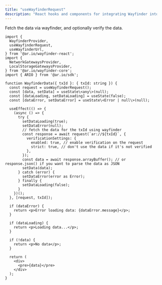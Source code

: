 ```yaml
---
title: "useWayfinderRequest"
description: "React hooks and components for integrating Wayfinder into React applications"
---
```


Fetch the data via wayfinder, and optionally verify the data.

```tsx
import {
  WayfinderProvider,
  useWayfinderRequest,
  useWayfinderUrl,
} from '@ar.io/wayfinder-react';
import {
  NetworkGatewaysProvider,
  LocalStorageGatewaysProvider,
} from '@ar.io/wayfinder-core';
import { ARIO } from '@ar.io/sdk';

function WayfinderData({ txId }: { txId: string }) {
  const request = useWayfinderRequest();
  const [data, setData] = useState\<any\>(null);
  const [dataLoading, setDataLoading] = useState(false);
  const [dataError, setDataError] = useState\<Error | null\>(null);

  useEffect(() => {
    (async () => {
      try {
        setDataLoading(true);
        setDataError(null);
        // fetch the data for the txId using wayfinder
        const response = await request(`ar://${txId}`, {
          verificationSettings: {
            enabled: true, // enable verification on the request
            strict: true, // don't use the data if it's not verified
          },
        });
        const data = await response.arrayBuffer(); // or response.json() if you want to parse the data as JSON
        setData(data);
      } catch (error) {
        setDataError(error as Error);
      } finally {
        setDataLoading(false);
      }
    })();
  }, [request, txId]);

  if (dataError) {
    return <p>Error loading data: {dataError.message}</p>;
  }

  if (dataLoading) {
    return <p>Loading data...</p>;
  }

  if (!data) {
    return <p>No data</p>;
  }

  return (
    <div>
      <pre>{data}</pre>
    </div>
  );
}
```